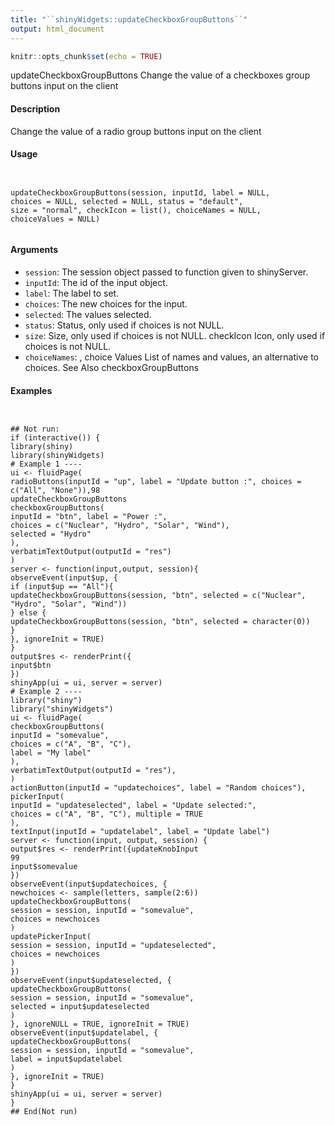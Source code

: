 ```yaml
---
title: "``shinyWidgets::updateCheckboxGroupButtons``"
output: html_document
---
```


```r
knitr::opts_chunk$set(echo = TRUE)
```

updateCheckboxGroupButtons
Change the value of a checkboxes group buttons input on the client

#### Description

Change the value of a radio group buttons input on the client

#### Usage
<pre><code>

updateCheckboxGroupButtons(session, inputId, label = NULL,
choices = NULL, selected = NULL, status = "default",
size = "normal", checkIcon = list(), choiceNames = NULL,
choiceValues = NULL)

</code></pre>
#### Arguments

* ``session``:  The session object passed to function given to shinyServer.
* ``inputId``:   The id of the input object.
* ``label``:  The label to set.
* ``choices ``:  The new choices for the input.
* ``selected``:  The values selected.
* ``status``:   Status, only used if choices is not NULL.
* ``size``:   Size, only used if choices is not NULL.
checkIcon
Icon, only used if choices is not NULL.
* ``choiceNames``:  , choice Values
List of names and values, an alternative to choices.
See Also
checkboxGroupButtons

#### Examples
<pre><code>

## Not run:
if (interactive()) {
library(shiny)
library(shinyWidgets)
# Example 1 ----
ui <- fluidPage(
radioButtons(inputId = "up", label = "Update button :", choices = c("All", "None")),98
updateCheckboxGroupButtons
checkboxGroupButtons(
inputId = "btn", label = "Power :",
choices = c("Nuclear", "Hydro", "Solar", "Wind"),
selected = "Hydro"
),
verbatimTextOutput(outputId = "res")
)
server <- function(input,output, session){
observeEvent(input$up, {
if (input$up == "All"){
updateCheckboxGroupButtons(session, "btn", selected = c("Nuclear", "Hydro", "Solar", "Wind"))
} else {
updateCheckboxGroupButtons(session, "btn", selected = character(0))
}
}, ignoreInit = TRUE)
}
output$res <- renderPrint({
input$btn
})
shinyApp(ui = ui, server = server)
# Example 2 ----
library("shiny")
library("shinyWidgets")
ui <- fluidPage(
checkboxGroupButtons(
inputId = "somevalue",
choices = c("A", "B", "C"),
label = "My label"
),
verbatimTextOutput(outputId = "res"),
)
actionButton(inputId = "updatechoices", label = "Random choices"),
pickerInput(
inputId = "updateselected", label = "Update selected:",
choices = c("A", "B", "C"), multiple = TRUE
),
textInput(inputId = "updatelabel", label = "Update label")
server <- function(input, output, session) {
output$res <- renderPrint({updateKnobInput
99
input$somevalue
})
observeEvent(input$updatechoices, {
newchoices <- sample(letters, sample(2:6))
updateCheckboxGroupButtons(
session = session, inputId = "somevalue",
choices = newchoices
)
updatePickerInput(
session = session, inputId = "updateselected",
choices = newchoices
)
})
observeEvent(input$updateselected, {
updateCheckboxGroupButtons(
session = session, inputId = "somevalue",
selected = input$updateselected
)
}, ignoreNULL = TRUE, ignoreInit = TRUE)
observeEvent(input$updatelabel, {
updateCheckboxGroupButtons(
session = session, inputId = "somevalue",
label = input$updatelabel
)
}, ignoreInit = TRUE)
}
shinyApp(ui = ui, server = server)
}
## End(Not run)
</code></pre>

